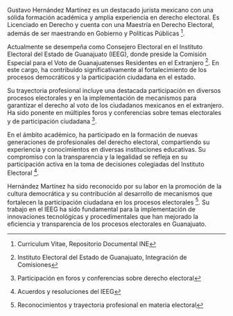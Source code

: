 Gustavo Hernández Martínez es un destacado jurista mexicano con una sólida formación académica y amplia experiencia en derecho electoral. Es Licenciado en Derecho y cuenta con una Maestría en Derecho Electoral, además de ser maestrando en Gobierno y Políticas Públicas [^1].

Actualmente se desempeña como Consejero Electoral en el Instituto Electoral del Estado de Guanajuato (IEEG), donde preside la Comisión Especial para el Voto de Guanajuatenses Residentes en el Extranjero [^2]. En este cargo, ha contribuido significativamente al fortalecimiento de los procesos democráticos y la participación ciudadana en el estado.

Su trayectoria profesional incluye una destacada participación en diversos procesos electorales y en la implementación de mecanismos para garantizar el derecho al voto de los ciudadanos mexicanos en el extranjero. Ha sido ponente en múltiples foros y conferencias sobre temas electorales y de participación ciudadana [^3].

En el ámbito académico, ha participado en la formación de nuevas generaciones de profesionales del derecho electoral, compartiendo su experiencia y conocimientos en diversas instituciones educativas. Su compromiso con la transparencia y la legalidad se refleja en su participación activa en la toma de decisiones colegiadas del Instituto Electoral [^4].

Hernández Martínez ha sido reconocido por su labor en la promoción de la cultura democrática y su contribución al desarrollo de mecanismos que fortalecen la participación ciudadana en los procesos electorales [^5]. Su trabajo en el IEEG ha sido fundamental para la implementación de innovaciones tecnológicas y procedimentales que han mejorado la eficiencia y transparencia de los procesos electorales en Guanajuato.

[^1]: Curriculum Vitae, Repositorio Documental INE

[^2]: Instituto Electoral del Estado de Guanajuato, Integración de Comisiones

[^3]: Participación en foros y conferencias sobre derecho electoral

[^4]: Acuerdos y resoluciones del IEEG

[^5]: Reconocimientos y trayectoria profesional en materia electoral
